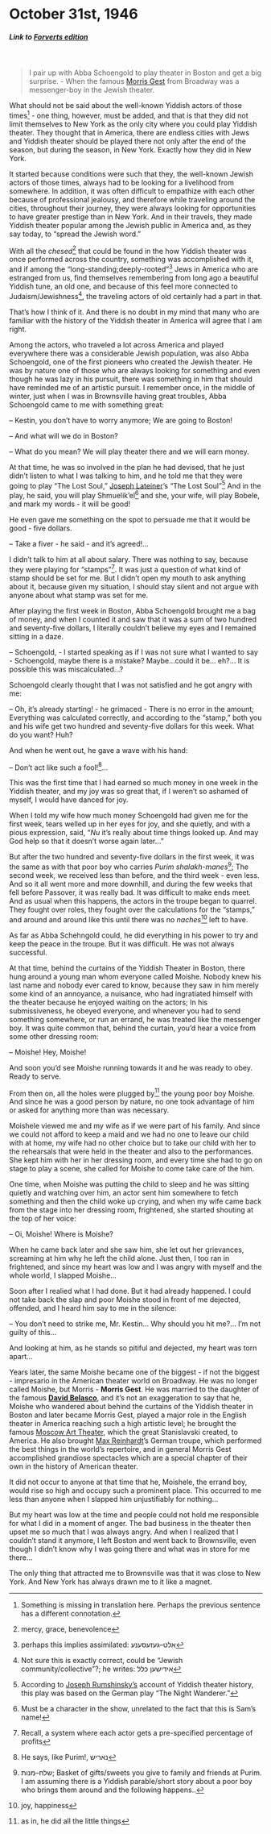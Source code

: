 # October 31st, 1946

##### _Link to [Forverts edition](https://www.nli.org.il/en/newspapers/frw/1946/10/31/01/)_ {.unnumbered}

<br>

> I pair up with Abba Schoengold to play theater in Boston and get a big surprise. - When the famous [Morris Gest](https://en.wikipedia.org/wiki/Morris_Gest) from Broadway was a messenger-boy in the Jewish theater.



What should not be said about the well-known Yiddish actors of those times^[Something is missing in translation here. Perhaps the previous sentence has a different connotation.] - one thing, however, must be added, and that is that they did not limit themselves to New York as the only city where you could play Yiddish theater. They thought that in America, there are endless cities with Jews and Yiddish theater should be played there not only after the end of the season, but during the season, in New York. Exactly how they did in New York.


It started because conditions were such that they, the well-known Jewish actors of those times, always had to be looking for a livelihood from somewhere. In addition, it was often difficult to empathize with each other because of professional jealousy, and therefore while traveling around the cities, throughout their journey, they were always looking for opportunities to have greater prestige than in New York. And in their travels, they made Yiddish theater popular among the Jewish public in America and, as they say today, to "spread the Jewish word."

With all the _chesed_^[mercy, grace, benevolence] that could be found in the how Yiddish theater was once performed across the country, something was accomplished with it, and if among the "long-standing;deeply-rooted"^[perhaps this implies assimilated: אלט–געזעסענע] Jews in America who are estranged from us, find themselves remembering from long ago a beautiful Yiddish tune, an old one, and because of this feel more connected to Judaism/Jewishness^[Not sure this is exactly correct, could be "Jewish community/collective"?; he writes: אידישען כלל], the traveling actors of old certainly had a part in that.

That's how I think of it. And there is no doubt in my mind that many who are familiar with the history of the Yiddish theater in America will agree that I am right.

Among the actors, who traveled a lot across America and played everywhere there was a considerable Jewish population, was also Abba Schoengold, one of the first pioneers who created the Jewish theater. He was by nature one of those who are always looking for something and even though he was lazy in his pursuit, there was something in him that should have reminded me of an artistic pursuit.
I remember once, in the middle of winter, just when I was in Brownsville having great troubles, Abba Schoengold came to me with something great:

-- Kestin, you don't have to worry anymore; We are going to Boston!

-- And what will we do in Boston?

-- What do you mean? We will play theater there and we will earn money.

At that time, he was so involved in the plan he had devised, that he just didn't listen to what I was talking to him, and he told me that they were going to play "The Lost Soul," [Joseph Lateiner](https://en.wikipedia.org/wiki/Joseph_Lateiner)'s "The Lost Soul"^[According to <a href="https://www.moyt.org/exhibitions/rumshinsky/series/1952.12.08.htm">Joseph Rumshinsky's</a> account of Yiddish theater history, this play was based on the German play "The Night Wanderer."] And in the play, he said, you will play Shmuelik'el^[Must be a character in the show, unrelated to the fact that this is Sam's name!] and she, your wife, will play Bobele, and mark my words - it will be good!

He even gave me something on the spot to persuade me that it would be good - five dollars.

-- Take a fiver - he said - and it's agreed!...


I didn't talk to him at all about salary. There was nothing to say, because they were playing for "stamps"^[Recall, a system where each actor gets a pre-specified percentage of profits]. It was  just a question of what kind of stamp should be set for me. But I didn't open my mouth to ask anything about it, because given my situation, I should stay silent and not argue with anyone about what stamp was set for me.

After playing the first week in Boston, Abba Schoengold brought me a bag of money, and when I counted it and saw that it was a sum of two hundred and seventy-five dollars, I literally couldn't believe my eyes and I remained sitting in a daze. 

-- Schoengold, - I started speaking as if I was not sure what I wanted to say - Schoengold, maybe there is a mistake? Maybe...could it be... eh?... It is possible this was miscalculated...?

Schoengold clearly thought that I was not satisfied and he got angry with me:

-- Oh, it's already starting! - he grimaced - There is no error in the amount; Everything was calculated correctly, and according to the "stamp," both you and his wife get two hundred and seventy-five dollars for this week. What do you want? Huh?

And when he went out, he gave a wave with his hand:

-- Don't act like such a fool!^[He says, like Purim!, נאריש]...

This was the first time that I had earned so much money in one week in the Yiddish theater, and my joy was so great that, if I weren't so ashamed of myself, I would have danced for joy.

When I told my wife how much money Schoengold had given me for the first week, tears welled up in her eyes for joy, and she quietly, and with a pious expression, said, "_Nu_ it's really about time things looked up. And may God help so that it doesn't worse again later..."

But after the two hundred and seventy-five dollars in the first week, it was the same as with that poor boy who carries _Purim shalakh-manes_^[שלח–מנות; Basket of gifts/sweets you give to family and friends at Purim. I am assuming there is a Yiddish parable/short story about a poor boy who brings them around and the following happens..]; The second week, we received less than before, and the third week - even less. And so it all went more and more downhill, and during the few weeks that fell before Passover, it was really bad. It was difficult to make ends meet. And as usual when this happens, the actors in the troupe began to quarrel. They fought over roles, they fought over the calculations for the "stamps," and around and around like this until there was no _naches_^[joy, happiness] left to have.

As far as Abba Schehngold could, he did everything in his power to try and keep the peace in the troupe. But it was difficult. He was not always successful.

At that time, behind the curtains of the Yiddish Theater in Boston, there hung around a young man whom everyone called Moishe. Nobody knew his last name and nobody ever cared to know, because they saw in him merely some kind of an annoyance, a nuisance, who had ingratiated himself with the theater because he enjoyed waiting on the actors; In his submissiveness, he obeyed everyone, and whenever you had to send something somewhere, or run an errand, he was treated like the messenger boy. It was quite common that, behind the curtain, you'd hear a voice from some other dressing room:

-- Moishe! Hey, Moishe!

And soon you'd see Moishe running towards it and he was ready to obey. Ready to serve.


From then on, all the holes were plugged by^[as in, he did all the little things] the young poor boy Moishe. And since he was a good person by nature, no one took advantage of him or asked for anything more than was necessary.

Moishele viewed me and my wife as if we were part of his family. And since we could not afford to keep a maid and we had no one to leave our child with at home, my wife had no other choice but to take our child with her to the rehearsals that were held in the theater and also to the performances. She kept him with her in her dressing room, and every time she had to go on stage to play a scene, she called for Moishe to come take care of the him.

One time, when Moishe was putting the child to sleep and he was sitting quietly and watching over him, an actor sent him somewhere to fetch something and then the child woke up crying, and when my wife came back from the stage into her dressing room, frightened, she started shouting at the top of her voice:

-- Oi, Moishe! Where is Moishe?


When he came back later and she saw him, she let out her grievances, screaming at him why he left the child alone. Just then, I too ran in frightened, and since my heart was low and I was angry with myself and the whole world, I slapped Moishe...

Soon after I realied what I had done. But it had already happened. I could not take back the slap and poor Moishe stood in front of me dejected, offended, and I heard him say to me in the silence:

-- You don't need to strike me, Mr. Kestin... Why should you hit me?... I'm not guilty of this...

And looking at him, as he stands so pitiful and dejected, my heart was torn apart... 

Years later, the same Moishe became one of the biggest - if not the biggest - impresario in the American theater world on Broadway. He was no longer called Moishe, but Morris - **Morris Gest**. He was married to the daughter of the famous [**David Belasco**](https://en.wikipedia.org/wiki/David_Belasco), and it's not an exaggeration to say that he, Moishe who wandered about behind the curtains of the Yiddish theater in Boston and later became Morris Gest, played a major role in the English theater in America reaching such a high artistic level; he brought the famous [Moscow Art Theater](https://en.wikipedia.org/wiki/Moscow_Art_Theatre), which the great Stanislavski created, to America. He also brought [Max Reinhardt](https://en.wikipedia.org/wiki/Max_Reinhardt)'s German troupe, which performed the best things in the world's repertoire, and in general Morris Gest accomplished grandiose spectacles which are a special chapter of their own in the history of American theater. 

It did not occur to anyone at that time that he, Moishele, the errand boy, would rise so high and occupy such a prominent place. This occurred to me less than anyone when I slapped him unjustifiably for nothing...

But my heart was low at the time and people could not hold me responsible for what I did in a moment of anger. The bad business in the theater then upset me so much that I was always angry. And when I realized that I couldn't stand it anymore, I left Boston and went back to Brownsville, even though I didn't know why I was going there and what was in store for me there...

The only thing that attracted me to Brownsville was that it was close to New York. And New York has always drawn me to it like a magnet.

